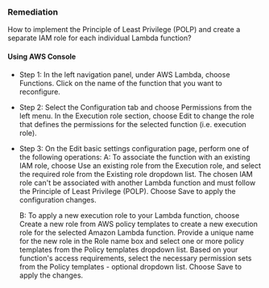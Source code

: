 ### Remediation

How to implement the Principle of Least Privilege (POLP) and create a separate IAM role for each individual Lambda function?

#### Using AWS Console

- Step 1: In the left navigation panel, under AWS Lambda, choose Functions. Click on the name of the function that you want to reconfigure.

- Step 2: Select the Configuration tab and choose Permissions from the left menu. In the Execution role section, choose Edit to change the role that defines the permissions for the selected function (i.e. execution role).

- Step 3: On the Edit basic settings configuration page, perform one of the following operations:
  A: To associate the function with an existing IAM role, choose Use an existing role from the Execution role, and select the required role from the Existing role dropdown list. The chosen IAM role can't be associated with another Lambda function and must follow the Principle of Least Privilege (POLP). Choose Save to apply the configuration changes.

  B: To apply a new execution role to your Lambda function, choose Create a new role from AWS policy templates to create a new execution role for the selected Amazon Lambda function. Provide a unique name for the new role in the Role name box and select one or more policy templates from the Policy templates dropdown list. Based on your function's access requirements, select the necessary permission sets from the Policy templates - optional dropdown list. Choose Save to apply the changes.
